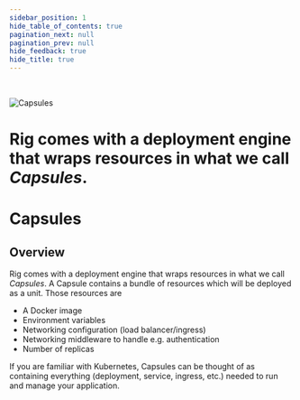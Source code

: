 ```yaml
---
sidebar_position: 1
hide_table_of_contents: true
pagination_next: null
pagination_prev: null
hide_feedback: true
hide_title: true
---
```



<br/>

![Capsules](/img/banners/capsules-banner.png "Capsules")

Rig comes with a deployment engine that wraps resources in what we call *Capsules*. 
=======
# Capsules

## Overview

Rig comes with a deployment engine that wraps resources in what we call _Capsules_.
A Capsule contains a bundle of resources which will be deployed as a unit. Those resources are

- A Docker image
- Environment variables
- Networking configuration (load balancer/ingress)
- Networking middleware to handle e.g. authentication
- Number of replicas

If you are familiar with Kubernetes, Capsules can be thought of as containing everything (deployment, service, ingress, etc.) needed to run and manage your application.

<GettingStarted />
